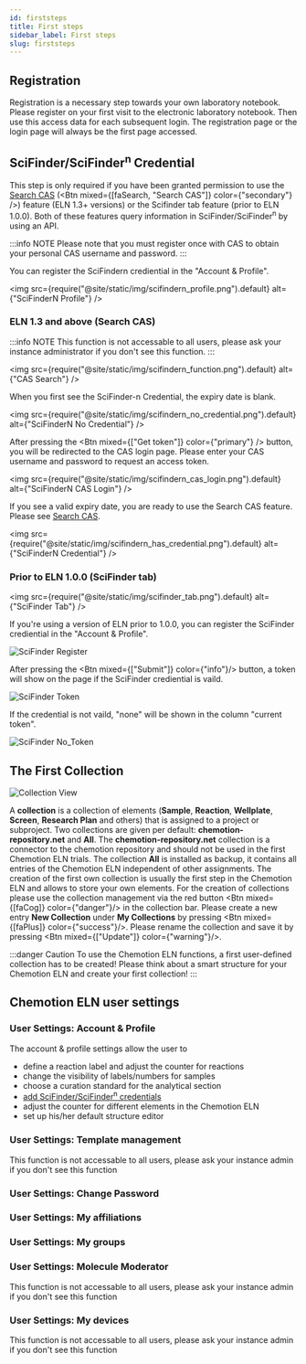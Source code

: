 ```yaml
---
id: firststeps
title: First steps
sidebar_label: First steps
slug: firststeps
---
```



## Registration

Registration is a necessary step towards your own laboratory notebook. Please register on your first visit to the electronic laboratory notebook. Then use this access data for each subsequent login. The registration page or the login page will always be the first page accessed.

## SciFinder/SciFinder<sup>n</sup> Credential

This step is only required if you have been granted permission to use the [Search CAS](/docs/eln/details_modal#search-cas) (<Btn mixed={[faSearch, "Search CAS"]} color={"secondary"} />) feature (ELN 1.3+ versions) or the Scifinder tab feature (prior to ELN 1.0.0).
Both of these features query information in SciFinder/SciFinder<sup>n</sup> by using an API.

:::info NOTE
Please note that you must register once with CAS to obtain your personal CAS username and password.
:::

You can register the SciFindern crediential in the "Account & Profile".

<img
  src={require("@site/static/img/scifindern_profile.png").default}
  alt={"SciFinderN Profile"}
/>

### ELN 1.3 and above (Search CAS)

:::info NOTE
This function is not accessable to all users, please ask your instance administrator if you don't see this function.
:::

<img
  src={require("@site/static/img/scifindern_function.png").default}
  alt={"CAS Search"}
/>

When you first see the SciFinder-n Credential, the expiry date is blank.

<img
  src={require("@site/static/img/scifindern_no_credential.png").default}
  alt={"SciFinderN No Credential"}
/>

After pressing the <Btn mixed={["Get token"]} color={"primary"} /> button, you will be redirected to the CAS login page. Please enter your CAS username and password to request an access token.

<img
  src={require("@site/static/img/scifindern_cas_login.png").default}
  alt={"SciFinderN CAS Login"}
/>

If you see a valid expiry date, you are ready to use the Search CAS feature. Please see [Search CAS](/docs/eln/details_modal#search-cas).

<img
  src={require("@site/static/img/scifindern_has_credential.png").default}
  alt={"SciFinderN Credential"}
/>

### Prior to ELN 1.0.0 (SciFinder tab)

<img
  src={require("@site/static/img/scifinder_tab.png").default}
  alt={"SciFinder Tab"}
/>

If you're using a version of ELN prior to 1.0.0, you can register the SciFinder crediential in the "Account & Profile".

![SciFinder Register](/img/scifinder_register.gif)

After pressing the <Btn mixed={["Submit"]} color={"info"}/> button, a token will show on the page if the SciFinder crediential is vaild.

![SciFinder Token](/img/scifinder_token.png)

If the credential is not vaild, "none" will be shown in the column "current token".

![SciFinder No_Token](/img/scifinder_no_token.png)

## The First Collection

![Collection View](/img/first_collection.gif)

A <b>collection</b> is a collection of elements (<b>Sample</b>, <b>Reaction</b>, <b>Wellplate</b>, <b>Screen</b>, <b>Research Plan</b> and others) that is assigned to a project or subproject. Two collections are given per default: <b>chemotion-repository.net</b> and <b>All</b>. The <b>chemotion-repository.net</b> collection is a connector to the chemotion repository and should not be used in the first Chemotion ELN trials. The collection <b>All</b> is installed as backup, it contains all entries of the Chemotion ELN independent of other assignments. The creation of the first own collection is usually the first step in the Chemotion ELN and allows to store your own elements.
For the creation of collections please use the collection management via the red button <Btn mixed={[faCog]} color={"danger"}/> in the collection bar. Please create a new entry <b>New Collection</b> under <b>My Collections</b> by pressing <Btn mixed={[faPlus]} color={"success"}/>. Please rename the collection and save it by pressing <Btn mixed={["Update"]} color={"warning"}/>.

:::danger Caution
To use the Chemotion ELN functions, a first user-defined collection has to be created!
Please think about a smart structure for your Chemotion ELN and create your first collection!
:::

## Chemotion ELN user settings

### User Settings: Account & Profile

The account & profile settings allow the user to

- define a reaction label and adjust the counter for reactions
- change the visibility of labels/numbers for samples
- choose a curation standard for the analytical section
- [add SciFinder/SciFinder<sup>n</sup> credentials](#scifinderscifindern-credential)
- adjust the counter for different elements in the Chemotion ELN
- set up his/her default structure editor

### User Settings: Template management

This function is not accessable to all users, please ask your instance admin if you don't see this function

### User Settings: Change Password

### User Settings: My affiliations

### User Settings: My groups

### User Settings: Molecule Moderator

This function is not accessable to all users, please ask your instance admin if you don't see this function

### User Settings: My devices

This function is not accessable to all users, please ask your instance admin if you don't see this function
